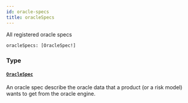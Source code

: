 ```yaml
---
id: oracle-specs
title: oracleSpecs
---
```



All registered oracle specs

```graphql
oracleSpecs: [OracleSpec!]
```


### Type

#### [`OracleSpec`](/docs/mainnet/graphql/objects/oracle-spec) 

An oracle spec describe the oracle data that a product (or a risk model)
wants to get from the oracle engine.




